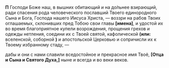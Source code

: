 **П** Господи Боже наш, в вышних обитающий и на до́ль­нее взирающий, ради спасения рода че­ловеческого пославший Твоего единородного Сына и Бога, Гос­пода нашего Иисуса Христа, — воззри на рабов Тво­их огла­ша­емых, склонив­ших пред То­бою свои гла­вы **[имена]**, и удостой их во время благоприятное ку­пели воз­рож­дения, про­щения грехов и одежды нетления, соедини их с Твоей святой, ка­фо­ли­ческой **(или:** вселенской, со­борной **)** и апос­толь­ской Цер­ковью и со­при­числи их к Твоему избранному ста­ду,&nbsp;—

дабы и они с нами славили вседостойное и пре­кра­с­ное имя Твоё, **[**Отца и Сына и Святого Духа,**]** ны­не и всегда и во веки веков.
